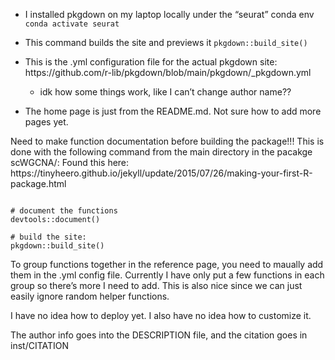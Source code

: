
* I installed pkgdown on my laptop locally under the "seurat" conda env
`conda activate seurat`

* This command builds the site and previews it
`pkgdown::build_site()`

* This is the .yml configuration file for the actual pkgdown site:
https://github.com/r-lib/pkgdown/blob/main/pkgdown/_pkgdown.yml
  - idk how some things work, like I can't change author name??

* The home page is just from the README.md. Not sure how to add more pages yet.


Need to make function documentation before building the package!!!
This is done with the following command from the main directory in the pacakge scWGCNA/:
Found this here: https://tinyheero.github.io/jekyll/update/2015/07/26/making-your-first-R-package.html
```

# document the functions
devtools::document()

# build the site:
pkgdown::build_site()

```

To group functions together in the reference page, you need to maually add them
in the .yml config file. Currently I have only put a few functions in each group
so there's more I need to add. This is also nice since we can just easily ignore
random helper functions.

I have no idea how to deploy yet. I also have no idea how to customize it.

The author info goes into the DESCRIPTION file, and the citation goes in inst/CITATION
